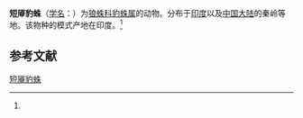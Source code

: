 {{Speciesbox
| name = 短厣豹蛛
| status = 
| status_system = 
| image = 
| genus = Pardosa
| species = brevivulva
| authority = (Tanaka, 1975)<ref name='id13858'>{{cite web| url =http://www.bioinfo.cn/db05/BjdwSpecies.php?action=view&id=13858| title =短厣豹蛛| work =《中国动物物种编目数据库》| publisher =中国科学院微生物研究所| author =中国科学院动物研究所| accessdate =2009-04-28| deadurl =yes| archiveurl =https://web.archive.org/web/20160305070051/http://www.bioinfo.cn/db05/BjdwSpecies.php?action=view&id=13858| archivedate =2016-03-05}}</ref>
}}

'''短厣豹蛛'''（[[学名|学名]]：{{lang|la|''Pardosa brevivulva''}}）为[[狼蛛科|狼蛛科]][[豹蛛属|豹蛛属]]的动物。分布于[[印度|印度]]以及[[中国大陆|中国大陆]]的秦岭等地。该物种的模式产地在印度。<ref name='id13858'/>

== 参考文献 ==
{{reflist}}

{{Wikispecies|Pardosa brevivulva}}
{{Taxonbar|from=Q2660035}}

[[Category:豹蛛属|短厣豹蛛]]


{{蜘蛛小作品}}